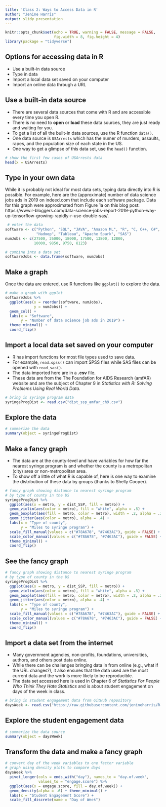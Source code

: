 ```yaml
---
title: 'Class 2: Ways to Access Data in R'
author: "Jenine Harris"
output: slidy_presentation
---
```


```r
knitr::opts_chunk$set(echo = TRUE, warning = FALSE, message = FALSE,
                      fig.width = 8, fig.height = 4) 
library(package = "tidyverse")
```

## Options for accessing data in R 

* Use a built-in data source 
* Type in data 
* Import a local data set saved on your computer 
* Import an online data through a URL  

## Use a built-in data source 

* There are several data sources that come with R and are accessible every time you open R. 
* There is no need to **open** or **load** these data sources, they are just ready and waiting for you. 
* To get a list of all the built-in data sources, use the R function `data()`. 
* One data source is `USArrests` which has the numer of murders, assaults, rapes, and the population size of each state in the US. 
* One way to get a glimpse of this data set, use the `head()` function.

```r
# show the first few cases of USArrests data
head(x = USArrests)
```

## Type in your own data 

While it is probably not ideal for most data sets, typing data directly into R is possible. For example, here are the (approximate) number of data science jobs ads in 2019 on indeed.com that include each software package. Data for this graph were approximated from Figure 1a on this blog post: https://www.r-bloggers.com/data-science-jobs-report-2019-python-way-up-tensorflow-growing-rapidly-r-use-double-sas/.  

```r
 # enter the data 
software <- c("Python", "SQL", "JAVA", "Amazon ML", "R", "C, C++, C#", 
              "Hadoop", "Tableau", "Apache Spark", "SAS")
numJobs <- c(27500, 26000, 18000, 17500, 13800, 12800, 
             10000, 9850, 9750, 8123)

# combine into a data set
softwareJobs <- data.frame(software, numJobs)
```

## Make a graph

Once the data are entered, use R functions like `ggplot()` to explore the data.  

```r
# make a graph with ggplot
softwareJobs %>% 
  ggplot(aes(x = reorder(software, numJobs), 
             y = numJobs)) +
  geom_col() +
  labs(x = "Software", 
       y = "Number of data science job ads in 2019") +
  theme_minimal() +
  coord_flip()
```

## Import a local data set saved on your computer 

* R has import functions for most file types used to save data. 
* For example, `read.spss()` can import SPSS files while SAS files can be opened with `read_sas()`. 
* The data imported here are in a **.csv** file.
* These data are from the The Foundation for AIDS Research (amfAR) website and are the subject of Chapter 9 in *Statistics with R: Solving Problems Using Real World Data*. 

```r
# bring in syringe program data 
syringeProgDist <- read.csv("dist_ssp_amfar_ch9.csv")
```

## Explore the data 

```r
# summarize the data 
summary(object = syringeProgDist)
```

## Make a fancy graph

* The data are at the county-level and have variables for how far the nearest syringe program is and whether the county is a metropolitan (city) area or non-metropolitan area. 
* To show off a little of what R is capable of, here is one way to examine the distribution of these data by groups (thanks to Shelly Cooper). 

```r
# fancy graph showing distance to nearest syringe program
# by type of county in the US 
syringeProgDist %>%
  ggplot(aes(x = metro, y = dist_SSP, fill = metro)) +
  geom_violin(aes(color = metro), fill = "white", alpha = .8) + 
  geom_boxplot(aes(fill = metro, color = metro), width = .2, alpha = .3) +
  geom_jitter(aes(color = metro), alpha = .4) +
  labs(x = "Type of county", 
       y = "Miles to syringe program") +
  scale_fill_manual(values = c("#78A678", "#7463AC"), guide = FALSE) + 
  scale_color_manual(values = c("#78A678", "#7463AC"), guide = FALSE) +
  theme_minimal() +
  coord_flip()
```

## See the fancy graph 

```r
# fancy graph showing distance to nearest syringe program
# by type of county in the US 
syringeProgDist %>%
  ggplot(aes(x = metro, y = dist_SSP, fill = metro)) +
  geom_violin(aes(color = metro), fill = "white", alpha = .8) + 
  geom_boxplot(aes(fill = metro, color = metro), width = .2, alpha = .3) +
  geom_jitter(aes(color = metro), alpha = .4) +
  labs(x = "Type of county", 
       y = "Miles to syringe program") +
  scale_fill_manual(values = c("#78A678", "#7463AC"), guide = FALSE) + 
  scale_color_manual(values = c("#78A678", "#7463AC"), guide = FALSE) +
  theme_minimal() +
  coord_flip()
```

## Import a data set from the internet 

* Many government agencies, non-profits, foundations, universities, authors, and others post data online. 
* While there can be challenges bringing data in from online (e.g., what if the URL changes?), it also ensures that the data used are the most current data and the work is more likely to be reproducible. 
* The data set accessed here is used in Chapter 6 of *Statistics For People Who Think They Hate Statistics* and is about student engagement on days of the week in class.

```r
# bring in student engagement data from GitHub repository
daysWeek <- read.csv("https://raw.githubusercontent.com/jenineharris/R-you-ready-demo/master/ch6ds3.csv")
```

## Explore the student engagement data  

```r
# summarize the data source 
summary(object = daysWeek)
```

## Transform the data and make a fancy graph 

```r
# convert day of the week variables to one factor variable
# graph using density plots to compare days
daysWeek %>% 
  pivot_longer(cols = ends_with("day"), names_to = "day.of.week", 
               values_to = "engage.score") %>% 
  ggplot(aes(x = engage.score, fill = day.of.week)) +
  geom_density(alpha = .6) + theme_minimal() +
  labs(x = "Student Engagement Score") +
  scale_fill_discrete(name = "Day of Week")
```





